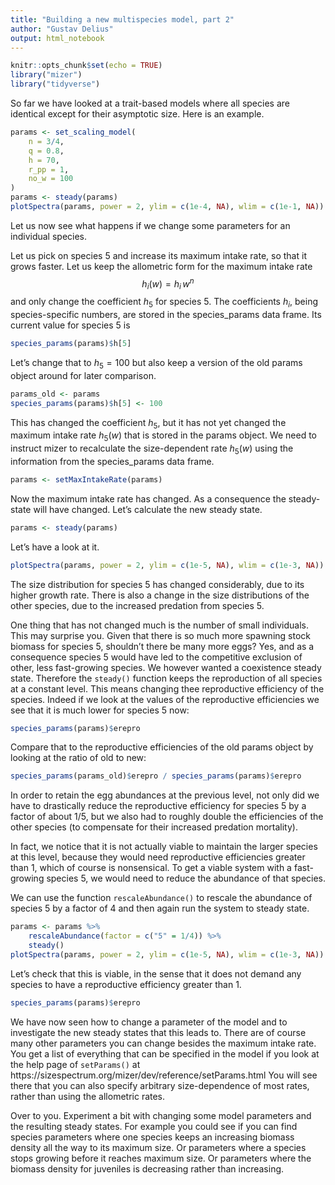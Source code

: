 ```yaml
---
title: "Building a new multispecies model, part 2"
author: "Gustav Delius"
output: html_notebook
---
```


```r
knitr::opts_chunk$set(echo = TRUE)
library("mizer")
library("tidyverse")
```

So far we have looked at a trait-based models where all species are identical
except for their asymptotic size. Here is an example.
```r
params <- set_scaling_model(
    n = 3/4,
    q = 0.8,
    h = 70,
    r_pp = 1,
    no_w = 100
)
params <- steady(params)
plotSpectra(params, power = 2, ylim = c(1e-4, NA), wlim = c(1e-1, NA))
```

Let us now see what happens if we change some parameters for an individual
species.

Let us pick on species 5 and increase its maximum intake rate, so that it
grows faster. Let us keep the allometric form for the maximum intake rate
$$h_i(w) = h_i\, w^n$$
and only change the coefficient $h_5$ for species 5. The coefficients $h_i$,
being species-specific numbers, are stored in the species_params data frame. Its
current value for species 5 is
```r
species_params(params)$h[5]
```
Let's change that to $h_5=100$ but also keep a version of the old params
object around for later comparison.
```r
params_old <- params
species_params(params)$h[5] <- 100
```
This has changed the coefficient $h_5$, but it has not yet changed the maximum
intake rate $h_5(w)$ that is stored in the params object. We need to instruct
mizer to recalculate the size-dependent rate $h_5(w)$ using the information from
the species_params data frame.
```r
params <- setMaxIntakeRate(params)
```
Now the maximum intake rate has changed. As a consequence the steady-state
will have changed. Let's calculate the new steady state.
```r
params <- steady(params)
```
Let's have a look at it.
```r
plotSpectra(params, power = 2, ylim = c(1e-5, NA), wlim = c(1e-3, NA))
```

The size distribution for species 5 has changed considerably, due to its 
higher growth rate. There is also a change in the size distributions of the
other species, due to the increased predation from species 5.

One thing that has not changed much is the number of small individuals. This may
surprise you. Given that there is so much more spawning stock biomass for species
5, shouldn't there be many more eggs? Yes, and as a consequence species 5 would
have led to the competitive exclusion of other, less fast-growing species. We
however wanted a coexistence steady state. Therefore the `steady()` function
keeps the reproduction of all species at a constant level. This means changing
thee reproductive efficiency of the species. Indeed if we look at the values of
the reproductive efficiencies we see that it is much lower for species 5 now:
```r
species_params(params)$erepro
```
Compare that to the reproductive efficiencies of the old params object by
looking at the ratio of old to new:
```r
species_params(params_old)$erepro / species_params(params)$erepro
```
In order to retain the egg abundances at the previous level, not only did we
have to drastically reduce the reproductive efficiency for species 5 by a factor
of about 1/5, but we also had to roughly double the efficiencies of the other
species (to compensate for their increased predation mortality).

In fact, we notice that it is not actually viable to maintain the larger species
at this level, because they would need reproductive efficiencies greater than 1,
which of course is nonsensical. To get a viable system with a fast-growing
species 5, we would need to reduce the abundance of that species.

We can use the function `rescaleAbundance()` to rescale the abundance of species
5 by a factor of 4 and then again run the system to steady state.
```r
params <- params %>% 
    rescaleAbundance(factor = c("5" = 1/4)) %>% 
    steady()
plotSpectra(params, power = 2, ylim = c(1e-5, NA), wlim = c(1e-3, NA))
```
Let's check that this is viable, in the sense that it does not demand any 
species to have a reproductive efficiency greater than 1.
```r
species_params(params)$erepro
```

We have now seen how to change a parameter of the model and to investigate the
new steady states that this leads to. There are of course many other 
parameters you can change besides the maximum intake rate. You get a list of
everything that can be specified in the model if you look at the help page
of `setParams()` at 
https://sizespectrum.org/mizer/dev/reference/setParams.html
You will see there that you can also specify arbitrary size-dependence of 
most rates, rather than using the allometric rates.

Over to you. Experiment a bit with changing some model parameters and the
resulting steady states. For example you could see if you can find species
parameters where one species keeps an increasing biomass density all the way to
its maximum size. Or parameters where a species stops growing before it
reaches maximum size. Or parameters where the biomass density for juveniles
is decreasing rather than increasing.
